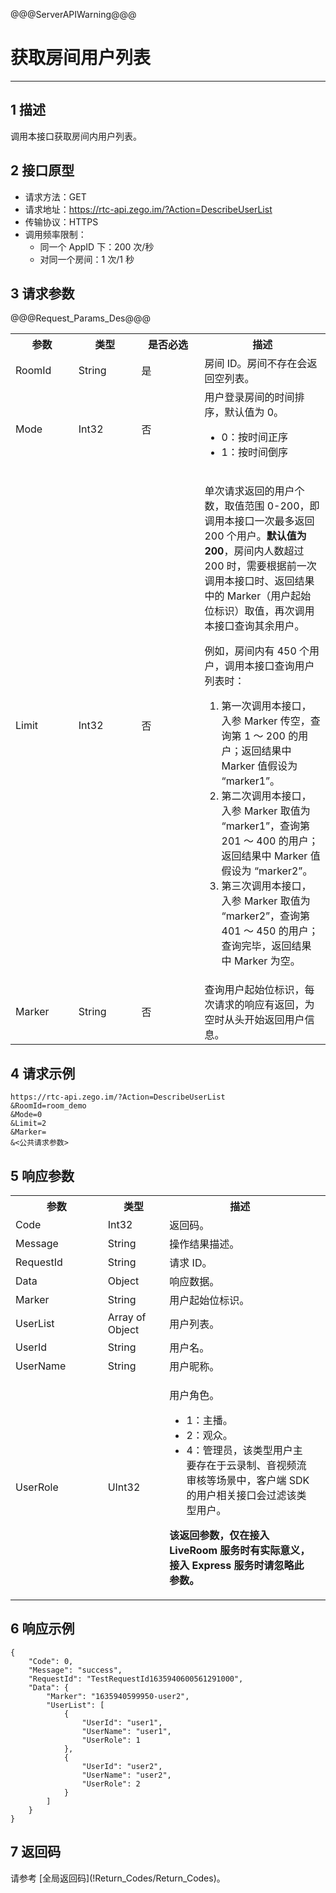 <style>
table th:nth-of-type(1) {width: 20%;}

table {width: 100%;}
</style>

@@@ServerAPIWarning@@@

# 获取房间用户列表

---

## 1 描述

调用本接口获取房间内用户列表。


## 2 接口原型

- 请求方法：GET
- 请求地址：https://rtc-api.zego.im/?Action=DescribeUserList
- 传输协议：HTTPS
- 调用频率限制：
   - 同一个 AppID 下：200 次/秒
   - 对同一个房间：1 次/1 秒



## 3 请求参数

@@@Request_Params_Des@@@

<table>
  <colgroup>
    <col width="20%">
    <col width="20%">
    <col width="20%">
    <col width="40%">
  </colgroup>
  <tbody><tr>
    <th>参数</th>
    <th>类型</th>
    <th>是否必选</th>
    <th>描述</th>
  </tr>
  <tr>
    <td>RoomId</td>
    <td>String</td>
    <td>是</td>
    <td>房间 ID。房间不存在会返回空列表。</td>
  </tr>
  <tr>
    <td>Mode</td>
    <td>Int32</td>
    <td>否</td>
    <td>用户登录房间的时间排序，默认值为 0。<ul><li>0：按时间正序</li><li>1：按时间倒序</li></ul></td>
  </tr>
  <tr>
    <td>Limit</td>
    <td>Int32</td>
    <td>否</td>
    <td><p>单次请求返回的用户个数，取值范围 0-200，即调用本接口一次最多返回 200 个用户。<b>默认值为 200</b>，房间内人数超过 200 时，需要根据前一次调用本接口时、返回结果中的 Marker（用户起始位标识）取值，再次调用本接口查询其余用户。</p>
<p>例如，房间内有 450 个用户，调用本接口查询用户列表时：</p><ol>
<li>第一次调用本接口，入参 Marker 传空，查询第 1 ～ 200 的用户；返回结果中 Marker 值假设为&nbsp; “marker1”。</li><li>第二次调用本接口，入参 Marker 取值为 “marker1”，查询第 201 ～ 400 的用户；返回结果中 Marker 值假设为 “marker2”。</li>
<li>第三次调用本接口，入参 Marker 取值为 “marker2”，查询第 401 ～ 450 的用户；查询完毕，返回结果中 Marker 为空。</li>
</ol></td>
  </tr>
  <tr>
    <td>Marker</td>
    <td>String</td>
    <td>否</td>
    <td>查询用户起始位标识，每次请求的响应有返回，为空时从头开始返回用户信息。</td>
  </tr>
</tbody></table>





## 4 请求示例

```
https://rtc-api.zego.im/?Action=DescribeUserList
&RoomId=room_demo
&Mode=0
&Limit=2
&Marker=
&<公共请求参数>
```

## 5 响应参数


<table class="collapsible-table" >
  <colgroup>
    <col width="30%">
    <col width="20%">
    <col width="50%">
  </colgroup>
<tbody><tr data-row-level="1">
<th>参数</th>
<th>类型</th>
<th>描述</th>
<td></td>
</tr>
<tr data-row-level="2">
<td>Code</td>
<td>Int32</td>
<td>返回码。</td>
<td></td>
</tr>
<tr data-row-level="3">
<td>Message</td>
<td>String</td>
<td>操作结果描述。</td>
<td></td>
</tr>
<tr data-row-level="4">
<td>RequestId</td>
<td>String</td>
<td>请求 ID。</td>
<td></td>
</tr>
<tr data-row-level="5" data-row-child="true">
<td>Data</td>
<td>Object</td>
<td>响应数据。</td>
<td></td>
</tr>
<tr data-row-level="5-1">
<td>Marker</td>
<td>String</td>
<td>用户起始位标识。</td>
<td></td>
</tr>
<tr data-row-level="5-2" data-row-child="true">
<td>UserList</td>
<td>Array of Object</td>
<td>用户列表。</td>
<td></td>
</tr>
<tr data-row-level="5-2-1">
<td>UserId</td>
<td>String</td>
<td>用户名。</td>
<td></td>
</tr>
<tr data-row-level="5-2-2">
<td>UserName</td>
<td>String</td>
<td>用户昵称。</td>
<td></td>
</tr>
<tr data-row-level="5-2-3">
<td>UserRole</td>
<td>UInt32</td>
<td><p>用户角色。</p><ul><li>1：主播。</li><li>2：观众。</li><li>4：管理员，该类型用户主要存在于云录制、音视频流审核等场景中，客户端 SDK 的用户相关接口会过滤该类型用户。</li></ul>
<p><b>该返回参数，仅在接入 LiveRoom 服务时有实际意义，接入 Express 服务时请忽略此参数。</b></p></td>
<td></td>
</tr>
</tbody></table>





## 6 响应示例

```
{
    "Code": 0,
    "Message": "success",
    "RequestId": "TestRequestId1635940600561291000",
    "Data": {
        "Marker": "1635940599950-user2",
        "UserList": [
            {
                "UserId": "user1",
                "UserName": "user1",
                "UserRole": 1
            },
            {
                "UserId": "user2",
                "UserName": "user2",
                "UserRole": 2
            }
        ]
    }
}
```

## 7 返回码

请参考 [全局返回码\](!Return_Codes/Return_Codes)。
